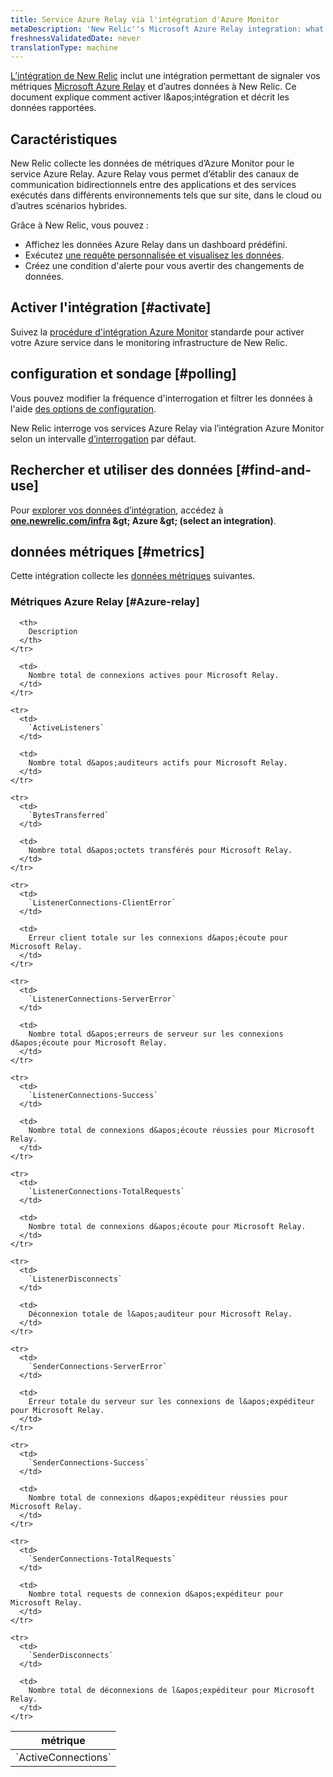 ```yaml
---
title: Service Azure Relay via l'intégration d'Azure Monitor
metaDescription: 'New Relic''s Microsoft Azure Relay integration: what data it reports and how to enable it.'
freshnessValidatedDate: never
translationType: machine
---
```


[L’intégration de New Relic](/docs/infrastructure/introduction-infra-monitoring) inclut une intégration permettant de signaler vos métriques [Microsoft Azure Relay](https://learn.microsoft.com/en-us/azure/azure-relay/) et d’autres données à New Relic. Ce document explique comment activer l&amp;apos;intégration et décrit les données rapportées.

## Caractéristiques

New Relic collecte les données de métriques d’Azure Monitor pour le service Azure Relay. Azure Relay vous permet d’établir des canaux de communication bidirectionnels entre des applications et des services exécutés dans différents environnements tels que sur site, dans le cloud ou d’autres scénarios hybrides.

Grâce à New Relic, vous pouvez :

* Affichez les données Azure Relay dans un dashboard prédéfini.
* Exécutez [une requête personnalisée et visualisez les données](/docs/infrastructure/integrations-getting-started/getting-started/use-integration-data-new-relic-insights).
* Créez une condition d&apos;alerte pour vous avertir des changements de données.

## Activer l&apos;intégration [#activate]

Suivez la [procédure d&apos;intégration Azure Monitor](/docs/infrastructure/microsoft-azure-integrations/azure-integrations-list/azure-monitor) standarde pour activer votre Azure service dans le monitoring infrastructure de New Relic.

## configuration et sondage [#polling]

Vous pouvez modifier la fréquence d&apos;interrogation et filtrer les données à l&apos;aide [des options de configuration](/docs/infrastructure/microsoft-azure-integrations/azure-integrations-list/azure-monitor/#settings).

New Relic interroge vos services Azure Relay via l’intégration Azure Monitor selon un intervalle [d’interrogation](/docs/infrastructure/microsoft-azure-integrations/azure-integrations-list/azure-monitor/#settings) par défaut.

## Rechercher et utiliser des données [#find-and-use]

Pour [explorer vos données d’intégration](/docs/infrastructure/integrations/find-use-infrastructure-integration-data), accédez à <DNT>**[one.newrelic.com/infra](https://one.newrelic.com/infra) &amp;gt; Azure &amp;gt; (select an integration)**</DNT>.

## données métriques [#metrics]

Cette intégration collecte les [données métriques](/docs/infrastructure/integrations-getting-started/getting-started/understand-integration-data-data-types#metric) suivantes.

### Métriques Azure Relay [#Azure-relay]

<table>
  <thead>
    <tr>
      <th style={{ width: "300px" }}>
        métrique
      </th>

      <th>
        Description
      </th>
    </tr>
  </thead>

  <tbody>
    <tr>
      <td>
        `ActiveConnections`
      </td>

      <td>
        Nombre total de connexions actives pour Microsoft Relay.
      </td>
    </tr>

    <tr>
      <td>
        `ActiveListeners`
      </td>

      <td>
        Nombre total d&apos;auditeurs actifs pour Microsoft Relay.
      </td>
    </tr>

    <tr>
      <td>
        `BytesTransferred`
      </td>

      <td>
        Nombre total d&apos;octets transférés pour Microsoft Relay.
      </td>
    </tr>

    <tr>
      <td>
        `ListenerConnections-ClientError`
      </td>

      <td>
        Erreur client totale sur les connexions d&apos;écoute pour Microsoft Relay.
      </td>
    </tr>

    <tr>
      <td>
        `ListenerConnections-ServerError`
      </td>

      <td>
        Nombre total d&apos;erreurs de serveur sur les connexions d&apos;écoute pour Microsoft Relay.
      </td>
    </tr>

    <tr>
      <td>
        `ListenerConnections-Success`
      </td>

      <td>
        Nombre total de connexions d&apos;écoute réussies pour Microsoft Relay.
      </td>
    </tr>

    <tr>
      <td>
        `ListenerConnections-TotalRequests`
      </td>

      <td>
        Nombre total de connexions d&apos;écoute pour Microsoft Relay.
      </td>
    </tr>

    <tr>
      <td>
        `ListenerDisconnects`
      </td>

      <td>
        Déconnexion totale de l&apos;auditeur pour Microsoft Relay.
      </td>
    </tr>

    <tr>
      <td>
        `SenderConnections-ServerError`
      </td>

      <td>
        Erreur totale du serveur sur les connexions de l&apos;expéditeur pour Microsoft Relay.
      </td>
    </tr>

    <tr>
      <td>
        `SenderConnections-Success`
      </td>

      <td>
        Nombre total de connexions d&apos;expéditeur réussies pour Microsoft Relay.
      </td>
    </tr>

    <tr>
      <td>
        `SenderConnections-TotalRequests`
      </td>

      <td>
        Nombre total requests de connexion d&apos;expéditeur pour Microsoft Relay.
      </td>
    </tr>

    <tr>
      <td>
        `SenderDisconnects`
      </td>

      <td>
        Nombre total de déconnexions de l&apos;expéditeur pour Microsoft Relay.
      </td>
    </tr>
  </tbody>
</table>